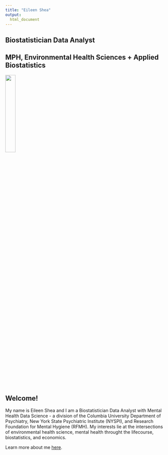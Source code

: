 ```yaml
---
title: "Eileen Shea"
output:
  html_document
---
```


## Biostatistician Data Analyst

## MPH, Environmental Health Sciences + Applied Biostatistics

<img src="images/website_photo.png" style="width:25%">

## Welcome!

My name is Eileen Shea and I am a Biostatistician Data Analyst with Mental Health Data Science - a division of the Columbia University Department of Psychiatry, New York State Psychiatric Institute (NYSPI), and Research Foundation for Mental Hygiene (RFMH). My interests lie at the intersections of environmental health science, mental health throught the lifecourse, biostatistics, and economics. 


Learn more about me [here](about.html).




